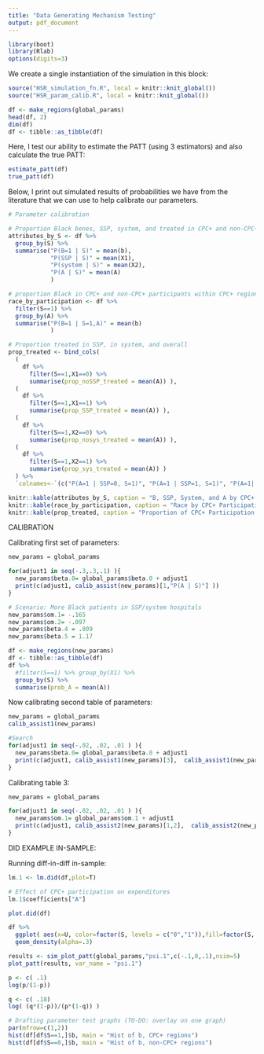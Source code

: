 ```yaml
---
title: "Data Generating Mechanism Testing"
output: pdf_document
---
```



```r
library(boot)
library(Rlab)
options(digits=3)
```

We create a single instantiation of the simulation in this block: 

```r
source("HSR_simulation_fn.R", local = knitr::knit_global())
source("HSR_param_calib.R", local = knitr::knit_global())

df <- make_regions(global_params)
head(df, 2)
dim(df)
df <- tibble::as_tibble(df)
```


Here, I test our ability to estimate the PATT (using 3 estimators) and also calculate the true PATT: 

```r
estimate_patt(df)
true_patt(df)
```

Below, I print out simulated results of probabilities we have from the literature that we can use to help calibrate our parameters. 

```r
# Parameter calibration

# Proportion Black benes, SSP, system, and treated in CPC+ and non-CPC+ regions
attributes_by_S <- df %>% 
  group_by(S) %>% 
  summarise("P(B=1 | S)" = mean(b),
            "P(SSP | S)" = mean(X1),
            "P(system | S)" = mean(X2),
            "P(A | S)" = mean(A)
            ) 

# proportion Black in CPC+ and non-CPC+ participants within CPC+ regions
race_by_participation <- df %>% 
  filter(S==1) %>% 
  group_by(A) %>%
  summarise("P(B=1 | S=1,A)" = mean(b)
            ) 

# Proportion treated in SSP, in system, and overall
prop_treated <- bind_cols(
  (
    df %>% 
      filter(S==1,X1==0) %>% 
      summarise(prop_noSSP_treated = mean(A)) ),
  (
    df %>% 
      filter(S==1,X1==1) %>% 
      summarise(prop_SSP_treated = mean(A)) ),
  (
    df %>% 
      filter(S==1,X2==0) %>% 
      summarise(prop_nosys_treated = mean(A)) ),
  (
    df %>% 
      filter(S==1,X2==1) %>% 
      summarise(prop_sys_treated = mean(A)) )
  ) %>% 
  `colnames<-`(c("P(A=1 | SSP=0, S=1)", "P(A=1 | SSP=1, S=1)", "P(A=1| sys=0, S=1)", "P(A=1 | sys=1, S=1)"))

knitr::kable(attributes_by_S, caption = "B, SSP, System, and A by CPC+ or non-CPC+ region")
knitr::kable(race_by_participation, caption = "Race by CPC+ Participation")
knitr::kable(prop_treated, caption = "Proportion of CPC+ Participation by System/SSP status")

```


CALIBRATION

Calibrating first set of parameters:

```r
new_params = global_params

for(adjust1 in seq(-.3,.3,.1) ){
  new_params$beta.0= global_params$beta.0 + adjust1
  print(c(adjust1, calib_assist(new_params)[1,"P(A | S)"] ))
}
```


```r
# Scenario: More Black patients in SSP/system hospitals
new_params$om.1= -.165
new_params$om.2= -.097
new_params$beta.4 = .809
new_params$beta.5 = 1.17

df <- make_regions(new_params)
df <- tibble::as_tibble(df)
df %>% 
  #filter(S==1) %>% group_by(X1) %>% 
  group_by(S) %>%
  summarise(prob_A = mean(A))
```

Now calibrating second table of parameters: 

```r
new_params = global_params
calib_assist1(new_params)

#Search
for(adjust1 in seq(-.02, .02, .01 ) ){
  new_params$beta.0= global_params$beta.0 + adjust1
  print(c(adjust1, calib_assist1(new_params)[3],  calib_assist1(new_params)[4]))
}

```

Calibrating table 3: 

```r
new_params = global_params

for(adjust1 in seq(-.02, .02, .01 ) ){
  new_params$om.1= global_params$om.1 + adjust1
  print(c(adjust1, calib_assist2(new_params)[1,2],  calib_assist2(new_params)[2,2]))
}

```



DID EXAMPLE IN-SAMPLE: 


Running diff-in-diff in-sample: 

```r
lm.1 <- lm.did(df,plot=T)

# Effect of CPC+ participation on expenditures
lm.1$coefficients["A"]
```

```r
plot.did(df)
```


```r
df %>% 
  ggplot( aes(x=U, color=factor(S, levels = c("0","1")),fill=factor(S, levels = c("0","1")))) + 
  geom_density(alpha=.3)

```

```r
results <- sim_plot_patt(global_params,"psi.1",c(-.1,0,.1),nsim=5)
plot_patt(results, var_name = "psi.1")
```

```r
p <- c( .1)
log(p/(1-p))

q <- c( .18) 
log( (q*(1-p))/(p*(1-q)) )
```


```r
# Drafting parameter test graphs (TO-DO: overlay on one graph)
par(mfrow=c(1,2))
hist(df[df$S==1,]$b, main = "Hist of b, CPC+ regions")
hist(df[df$S==0,]$b, main = "Hist of b, non-CPC+ regions")

```

